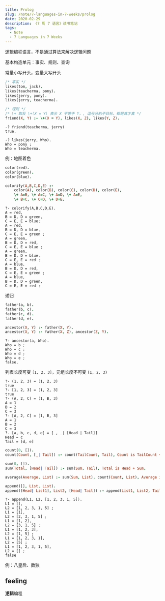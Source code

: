 ```yaml
---
title: Prolog
slug: /note/7-languages-in-7-weeks/prolog
date: 2020-02-29
description: 《7 周 7 语言》读书笔记
tags:
  - Note
  - 7 Languages in 7 Weeks
---
```


逻辑编程语言，不是通过算法来解决逻辑问题

基本构造单元：事实、规则、查询

常量小写开头，变量大写开头

```prolog
/* 事实 */
likes(tom, jack).
likes(teacherma, pony).
likes(jerry, pony).
likes(jerry, teacherma).

/* 规则 */
/* \+ 取反 \+(X = Y) 表示 X 不等于 Y，, 逗号分割子目标，都是真才真 */
friend(X, Y) :- \+(X = Y), likes(X, Z), likes(Y, Z).
```

```shell
-? friend(teacherma, jerry)
true.

-? likes(jerry, Who).
Who = pony ;
Who = teacherma.
```

例：地图着色

```prolog
color(red).
color(green).
color(blue).

colorify(A,B,C,D,E) :-
    color(A), color(B), color(C), color(D), color(E),
    \+ A=B, \+ A=C, \+ A=D, \+ A=E,
    \+ B=C, \+ C=D, \+ D=E.
```

```shell
?- colorify(A,B,C,D,E).
A = red,
B = D, D = green,
C = E, E = blue;
A = red,
B = D, D = blue,
C = E, E = green ;
A = green,
B = D, D = red,
C = E, E = blue ;
A = green,
B = D, D = blue,
C = E, E = red ;
A = blue,
B = D, D = red,
C = E, E = green ;
A = blue,
B = D, D = green,
C = E, E = red ;
```

递归

```prolog
father(a, b).
father(b, c).
father(c, d).
father(d, e).

ancestor(X, Y) :- father(X, Y).
ancestor(X, Y) :- father(X, Z), ancestor(Z, Y).
```

```shell
?- ancestor(a, Who).
Who = b ;
Who = c ;
Who = d ;
Who = e ;
false.
```

列表长度可变 `[1, 2, 3]`，元组长度不可变 `(1, 2, 3)`

```shell
?- (1, 2, 3) = (1, 2, 3)
true
?- [1, 2, 3] = [1, 2, 3]
true
?- (A, 2, C) = (1, B, 3)
A = 1
B = 2
C = 3
?- [A, 2, C] = [1, B, 3]
A = 1
B = 2
C = 3
?- [a, b, c, d, e] = [_, _| [Head | Tail]]
Head = c
Tail = [d, e]
```

```prolog
count(0, []).
count(Count, [_| Tail]) :- count(TailCount, Tail), Count is TailCount + 1.

sum(0, []).
sum(Total, [Head| Tail]) :- sum(Sum, Tail), Total is Head + Sum.

average(Average, List) :- sum(Sum, List), count(Count, List), Average is Sum / Count.
```

```prolog
append([], List, List).
append([Head| List1], List2, [Head| Tail]) :- append(List1, List2, Tail).
```

```shell
?- append(L1, L2, [1, 2, 3, 1, 5]).
L1 = [],
L2 = [1, 2, 3, 1, 5] ;
L1 = [1],
L2 = [2, 3, 1, 5] ;
L1 = [1, 2],
L2 = [3, 1, 5] ;
L1 = [1, 2, 3],
L2 = [1, 5] ;
L1 = [1, 2, 3, 1],
L2 = [5] ;
L1 = [1, 2, 3, 1, 5],
L2 = [] ;
false
```

例：八皇后、数独

## feeling

**逻辑**编程

